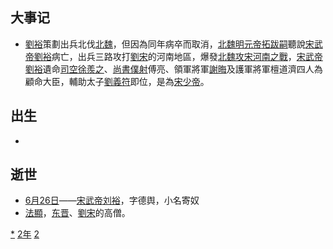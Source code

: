 {{yearTOC|422|北魏'''[[泰常|泰常]]七年'''；北凉'''[[玄始|玄始]]十一年'''；北燕'''[[太平_(冯跋)|太平]]十四年'''；夏國'''[[真興|真興]]四年'''；西秦'''[[建弘|建弘]]三年'''；南朝宋'''[[永初_(刘裕)|永初]]三年'''}}

== 大事记 ==
*[[劉裕|劉裕]]策劃出兵北伐[[北魏|北魏]]，但因為同年病卒而取消，[[北魏明元帝|北魏明元帝]][[拓跋嗣|拓跋嗣]]聽說[[宋武帝|宋武帝]][[劉裕|劉裕]]病亡，出兵三路攻打[[劉宋|劉宋]]的河南地區，爆發[[北魏攻宋河南之戰|北魏攻宋河南之戰]]，[[宋武帝|宋武帝]][[劉裕|劉裕]]遺命[[司空|司空]][[徐羨之|徐羨之]]、[[尚書僕射|尚書僕射]]傅亮、領軍將軍[[謝晦|謝晦]]及護軍將軍檀道濟四人為顧命大臣，輔助太子[[劉義符|劉義符]]即位，是為[[宋少帝|宋少帝]]。

== 出生 ==
*

== 逝世 ==
{{Wikisource year mention}}
*[[6月26日|6月26日]]——[[宋武帝|宋武帝]][[刘裕|刘裕]]，字德舆，小名寄奴
*[[法顯|法顯]]，[[东晋|东晋]]、[[劉宋|劉宋]]的高僧。

[[Category:422年|*]]
[[Category:420年代|2年]]
[[Category:5世纪各年|2]]